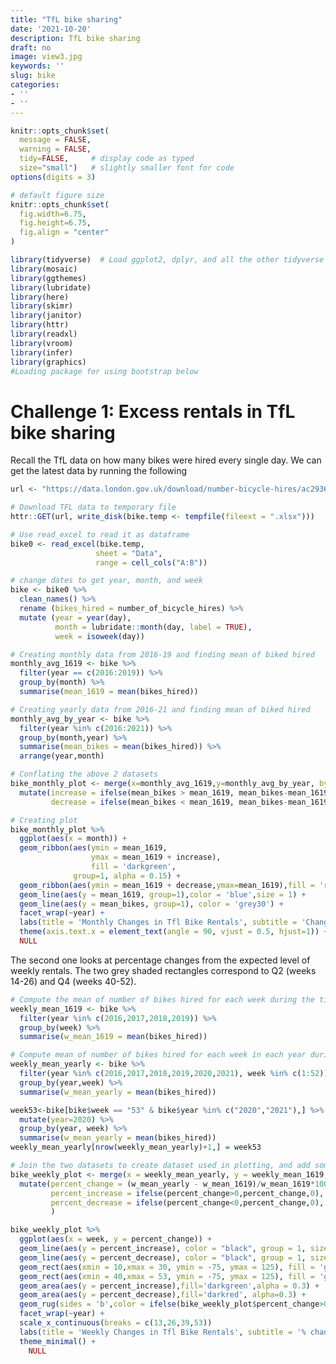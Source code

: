 ```yaml
---
title: "TfL bike sharing"
date: '2021-10-20'
description: TfL bike sharing
draft: no
image: view3.jpg
keywords: ''
slug: bike
categories:
- ''
- ''
---
```


```r
knitr::opts_chunk$set(
  message = FALSE, 
  warning = FALSE, 
  tidy=FALSE,     # display code as typed
  size="small")   # slightly smaller font for code
options(digits = 3)

# default figure size
knitr::opts_chunk$set(
  fig.width=6.75, 
  fig.height=6.75,
  fig.align = "center"
)
```


```r
library(tidyverse)  # Load ggplot2, dplyr, and all the other tidyverse packages
library(mosaic)
library(ggthemes)
library(lubridate)
library(here)
library(skimr)
library(janitor)
library(httr)
library(readxl)
library(vroom)
library(infer)
library(graphics)
#Loading package for using bootstrap below
```


# Challenge 1: Excess rentals in TfL bike sharing

Recall the TfL data on how many bikes were hired every single day. We can get the latest data by running the following

```r
url <- "https://data.london.gov.uk/download/number-bicycle-hires/ac29363e-e0cb-47cc-a97a-e216d900a6b0/tfl-daily-cycle-hires.xlsx"

# Download TFL data to temporary file
httr::GET(url, write_disk(bike.temp <- tempfile(fileext = ".xlsx")))

# Use read_excel to read it as dataframe
bike0 <- read_excel(bike.temp,
                   sheet = "Data",
                   range = cell_cols("A:B"))

# change dates to get year, month, and week
bike <- bike0 %>% 
  clean_names() %>% 
  rename (bikes_hired = number_of_bicycle_hires) %>% 
  mutate (year = year(day),
          month = lubridate::month(day, label = TRUE),
          week = isoweek(day))
```




```r

# Creating monthly data from 2016-19 and finding mean of biked hired
monthly_avg_1619 <- bike %>% 
  filter(year == c(2016:2019)) %>% 
  group_by(month) %>% 
  summarise(mean_1619 = mean(bikes_hired))

# Creating yearly data from 2016-21 and finding mean of biked hired
monthly_avg_by_year <- bike %>%
  filter(year %in% c(2016:2021)) %>%
  group_by(month,year) %>%
  summarise(mean_bikes = mean(bikes_hired)) %>% 
  arrange(year,month)

# Conflating the above 2 datasets
bike_monthly_plot <- merge(x=monthly_avg_1619,y=monthly_avg_by_year, by = "month",all.x = TRUE) %>% 
  mutate(increase = ifelse(mean_bikes > mean_1619, mean_bikes-mean_1619,0),
         decrease = ifelse(mean_bikes < mean_1619, mean_bikes-mean_1619,0))

# Creating plot
bike_monthly_plot %>% 
  ggplot(aes(x = month)) +
  geom_ribbon(aes(ymin = mean_1619,
                  ymax = mean_1619 + increase),
                  fill = 'darkgreen',
              group=1, alpha = 0.15) +
  geom_ribbon(aes(ymin = mean_1619 + decrease,ymax=mean_1619),fill = 'red',group=1, alpha = 0.25) +
  geom_line(aes(y = mean_1619, group=1),color = 'blue',size = 1) +
  geom_line(aes(y = mean_bikes, group=1), color = 'grey30') +
  facet_wrap(~year) +
  labs(title = 'Monthly Changes in Tfl Bike Rentals', subtitle = 'Change from monthly average shown in blue and calculated between 2016 -2019', caption= "Source: TfL, London Data Store", y = 'Bike Rentals', x = 'Month') +
  theme(axis.text.x = element_text(angle = 90, vjust = 0.5, hjust=1)) +
  NULL
```

The second one looks at percentage changes from the expected level of weekly rentals. The two grey shaded rectangles correspond to Q2 (weeks 14-26) and Q4 (weeks 40-52).

```r


# Compute the mean of number of bikes hired for each week during the time period 2016-19
weekly_mean_1619 <- bike %>% 
  filter(year %in% c(2016,2017,2018,2019)) %>% 
  group_by(week) %>% 
  summarise(w_mean_1619 = mean(bikes_hired))

# Compute mean of number of bikes hired for each week in each year during the time period 2016-21
weekly_mean_yearly <- bike %>% 
  filter(year %in% c(2016,2017,2018,2019,2020,2021), week %in% c(1:52))%>% 
  group_by(year,week) %>% 
  summarise(w_mean_yearly = mean(bikes_hired))

week53<-bike[bike$week == "53" & bike$year %in% c("2020","2021"),] %>% 
  mutate(year=2020) %>% 
  group_by(year, week) %>% 
  summarise(w_mean_yearly = mean(bikes_hired))
weekly_mean_yearly[nrow(weekly_mean_yearly)+1,] = week53

# Join the two datasets to create dataset used in plotting, and add some features needed
bike_weekly_plot <- merge(x = weekly_mean_yearly, y = weekly_mean_1619,by = 'week') %>% 
  mutate(percent_change = (w_mean_yearly - w_mean_1619)/w_mean_1619*100,
         percent_increase = ifelse(percent_change>0,percent_change,0),
         percent_decrease = ifelse(percent_change<0,percent_change,0),
         )

bike_weekly_plot %>% 
  ggplot(aes(x = week, y = percent_change)) +
  geom_line(aes(y = percent_increase), color = "black", group = 1, size = 0.8, alpha = 0.3) + 
  geom_line(aes(y = percent_decrease), color = "black", group = 1, size = 0.8, alpha = 0.3) + 
  geom_rect(aes(xmin = 10,xmax = 30, ymin = -75, ymax = 125), fill = 'grey95', alpha = 0.3) +
  geom_rect(aes(xmin = 40,xmax = 53, ymin = -75, ymax = 125), fill = 'grey95', alpha = 0.3) +
  geom_area(aes(y = percent_increase),fill='darkgreen',alpha = 0.3) +
  geom_area(aes(y = percent_decrease),fill='darkred', alpha=0.3) +
  geom_rug(sides = 'b',color = ifelse(bike_weekly_plot$percent_change>0,'darkgreen','red')) +
  facet_wrap(~year) +
  scale_x_continuous(breaks = c(13,26,39,53))
  labs(title = 'Weekly Changes in Tfl Bike Rentals', subtitle = '% change from weekly averages calculated between 2016-2019', x = 'Week',y = 'Percentage Change (%)') +
  theme_minimal() +
    NULL
  
```


